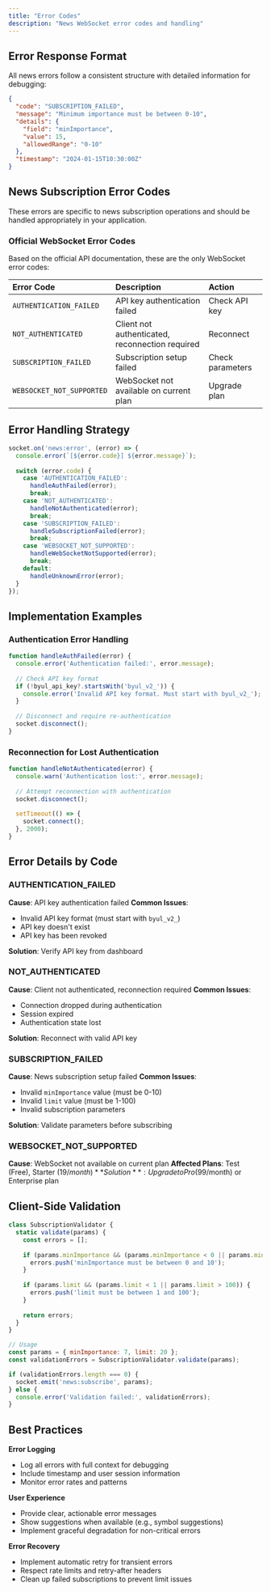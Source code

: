 ```yaml
---
title: "Error Codes"
description: "News WebSocket error codes and handling"
---
```


## Error Response Format

All news errors follow a consistent structure with detailed information for debugging:

```json
{
  "code": "SUBSCRIPTION_FAILED",
  "message": "Minimum importance must be between 0-10",
  "details": {
    "field": "minImportance",
    "value": 15,
    "allowedRange": "0-10"
  },
  "timestamp": "2024-01-15T10:30:00Z"
}
```

## News Subscription Error Codes

<Warning>
These errors are specific to news subscription operations and should be handled appropriately in your application.
</Warning>

### Official WebSocket Error Codes

Based on the official API documentation, these are the only WebSocket error codes:

| Error Code | Description | Action |
|:-----------|:------------|:-------|
| `AUTHENTICATION_FAILED` | API key authentication failed | Check API key |
| `NOT_AUTHENTICATED` | Client not authenticated, reconnection required | Reconnect |
| `SUBSCRIPTION_FAILED` | Subscription setup failed | Check parameters |
| `WEBSOCKET_NOT_SUPPORTED` | WebSocket not available on current plan | Upgrade plan |

## Error Handling Strategy

```javascript
socket.on('news:error', (error) => {
  console.error(`[${error.code}] ${error.message}`);
  
  switch (error.code) {
    case 'AUTHENTICATION_FAILED':
      handleAuthFailed(error);
      break;
    case 'NOT_AUTHENTICATED':
      handleNotAuthenticated(error);
      break;
    case 'SUBSCRIPTION_FAILED':
      handleSubscriptionFailed(error);
      break;
    case 'WEBSOCKET_NOT_SUPPORTED':
      handleWebSocketNotSupported(error);
      break;
    default:
      handleUnknownError(error);
  }
});
```

## Implementation Examples

### Authentication Error Handling

```javascript
function handleAuthFailed(error) {
  console.error('Authentication failed:', error.message);
  
  // Check API key format
  if (!byul_api_key?.startsWith('byul_v2_')) {
    console.error('Invalid API key format. Must start with byul_v2_');
  }
  
  // Disconnect and require re-authentication
  socket.disconnect();
}
```

### Reconnection for Lost Authentication

```javascript
function handleNotAuthenticated(error) {
  console.warn('Authentication lost:', error.message);
  
  // Attempt reconnection with authentication
  socket.disconnect();
  
  setTimeout(() => {
    socket.connect();
  }, 2000);
}
```

## Error Details by Code

### AUTHENTICATION_FAILED
**Cause**: API key authentication failed
**Common Issues**:
- Invalid API key format (must start with `byul_v2_`)
- API key doesn't exist
- API key has been revoked

**Solution**: Verify API key from dashboard

### NOT_AUTHENTICATED
**Cause**: Client not authenticated, reconnection required
**Common Issues**:
- Connection dropped during authentication
- Session expired
- Authentication state lost

**Solution**: Reconnect with valid API key

### SUBSCRIPTION_FAILED
**Cause**: News subscription setup failed
**Common Issues**:
- Invalid `minImportance` value (must be 0-10)
- Invalid `limit` value (must be 1-100)
- Invalid subscription parameters

**Solution**: Validate parameters before subscribing

### WEBSOCKET_NOT_SUPPORTED
**Cause**: WebSocket not available on current plan
**Affected Plans**: Test (Free), Starter ($19/month)
**Solution**: Upgrade to Pro ($99/month) or Enterprise plan

## Client-Side Validation

```javascript
class SubscriptionValidator {
  static validate(params) {
    const errors = [];
    
    if (params.minImportance && (params.minImportance < 0 || params.minImportance > 10)) {
      errors.push('minImportance must be between 0 and 10');
    }
    
    if (params.limit && (params.limit < 1 || params.limit > 100)) {
      errors.push('limit must be between 1 and 100');
    }
    
    return errors;
  }
}

// Usage
const params = { minImportance: 7, limit: 20 };
const validationErrors = SubscriptionValidator.validate(params);

if (validationErrors.length === 0) {
  socket.emit('news:subscribe', params);
} else {
  console.error('Validation failed:', validationErrors);
}
```

## Best Practices

**Error Logging**
- Log all errors with full context for debugging
- Include timestamp and user session information
- Monitor error rates and patterns

**User Experience**
- Provide clear, actionable error messages
- Show suggestions when available (e.g., symbol suggestions)
- Implement graceful degradation for non-critical errors

**Error Recovery**
- Implement automatic retry for transient errors
- Respect rate limits and retry-after headers
- Clean up failed subscriptions to prevent limit issues